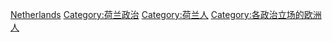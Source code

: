 [[Category:依政治立場劃分的各國人物|Netherlands]]
[[Category:荷兰政治|Category:荷兰政治]]
[[Category:荷兰人|Category:荷兰人]]
[[Category:各政治立场的欧洲人|Category:各政治立场的欧洲人]]